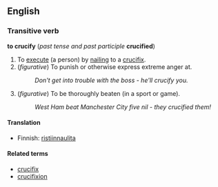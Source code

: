 ==English==
===Transitive verb===
'''to crucify''' (''past tense and past participle'' '''crucified''')

#To [[execute]] (a person) by [[nail]]ing to a [[crucifix]].
#(''figurative'') To punish or otherwise express extreme anger at.
#:''Don't get into trouble with the boss - he'll crucify you.''
#(''figurative'') To be thoroughly beaten (in a sport or game).
#:''West Ham beat Manchester City five nil - they crucified them!''

====Translation====

*Finnish: [[ristiinnaulita]]

====Related terms====
*[[crucifix]]
*[[crucifixion]]